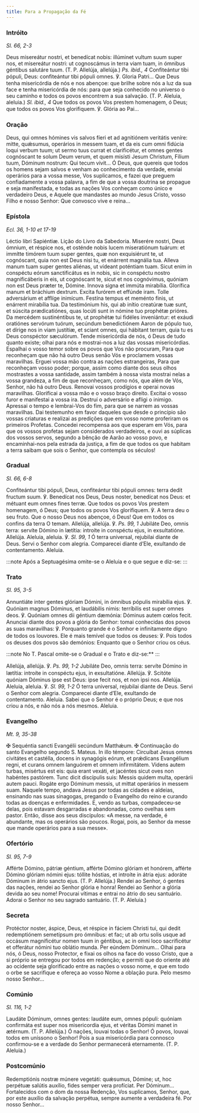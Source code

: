 ```yaml
---
title: Para a Propagação da Fé
---
```


### Intróito

<em>Sl. 66, 2-3</em>

<div class="side-by-side not-content">
  <span>
    Deus misereátur nostri, et benedícat nobis: illúminet vultum suum super nos,
    et misereátur nostri: ut cognoscámus in terra viam tuam, in ómnibus géntibus
    salutáre tuum. (T. P. Allelúja, allelúja.) <em>Ps. ibid., 4</em>
    Confiteántur tibi pópuli, Deus: confiteántur tibi pópuli omnes. ℣. Gloria Patri...
  </span>
  <span>
    Que Deus tenha misericórdia de nós e nos abençoe: que brilhe sobre nós a luz
    da sua face e tenha misericórdia de nós: para que seja conhecido no universo
    o seu caminho e todos os povos encontrem a sua salvação. (T. P. Aleluia,
    aleluia.) <em>Sl. ibid., 4</em> Que todos os povos Vos prestem homenagem, ó
    Deus; que todos os povos Vos glorifiquem. ℣. Glória ao Pai...
  </span>
</div>

### Oração

<div class="side-by-side not-content">
  <span>
    Deus, qui omnes hómines vis salvos fíeri et ad agnitiónem veritátis veníre:
    mitte, quǽsumus, operários in messem tuam, et da eis cum omni fidúcia loqui
    verbum tuum; ut sermo tuus currat et clarificétur, et omnes gentes
    cognóscant te solum Deum verum, et quem misísti Jesum Christum, Fílium tuum,
    Dóminum nostrum: Qui tecum vivit...
  </span>
  <span>
    Ó Deus, que quereis que todos os homens sejam salvos e venham ao
    conhecimento da verdade, enviai operários para a vossa messe, Vos
    suplicamos, e fazei que preguem confiadamente a vossa palavra, a fim de que
    a vossa doutrina se propague e seja manifestada, e todas as nações Vos
    conheçam como único e verdadeiro Deus, e Aquele que mandastes ao mundo Jesus
    Cristo, vosso Filho e nosso Senhor: Que convosco vive e reina...
  </span>
</div>

### Epístola

<em>Ecl. 36, 1-10 et 17-19</em>

<div class="side-by-side not-content">
  <span>Léctio libri Sapiéntiæ.</span>
  <span>Lição do Livro da Sabedoria.</span>
  <span>
    Miserére nostri, Deus ómnium, et réspice nos, et osténde nobis lucem
    miseratiónum tuárum: et immítte timórem tuum super gentes, quæ non
    exquisiérunt te, ut cognóscant, quia non est Deus nisi tu, et enárrent
    magnália tua. Alleva manum tuam super gentes aliénas, ut vídeant poténtiam
    tuam. Sicut enim in conspéctu eórum sanctificátus es in nobis, sic in
    conspéctu nostro magnificáberis in eis, ut cognóscant te, sicut et nos
    cognóvimus, quóniam non est Deus præter te, Dómine. Innova signa et immúta
    mirabília. Glorífica manum et bráchium dextrum. Excita furórem et effúnde
    iram. Tolle adversárium et afflíge inimícum. Festína tempus et meménto
    finis, ut enárrent mirabília tua. Da testimónium his, qui ab inítio creatúræ
    tuæ sunt, et súscita prædicatiónes, quas locúti sunt in nómine tuo prophétæ
    prióres. Da mercédem sustinéntibus te, ut prophétæ tui fidéles inveniántur:
    et exáudi oratiónes servórum tuórum, secúndum benedictiónem Aaron de pópulo
    tuo, et dírige nos in viam justítiæ, et sciant omnes, qui hábitant terram,
    quia tu es Deus conspéctor sæculórum.
  </span>
  <span>
    Tende misericórdia de nós, ó Deus de tudo quanto existe; olhai para nós e
    mostrai-nos a luz das vossas misericórdias. Espalhai o vosso temor sobre os
    povos que Vos não procuram, Para que reconheçam que não há outro Deus senão
    Vós e proclamem vossas maravilhas. Erguei vossa mão contra as nações
    estrangeiras, Para que reconheçam vosso poder; porque, assim como diante dos
    seus olhos mostrastes a vossa santidade, assim também à nossa vista mostrai
    nelas a vossa grandeza, a fim de que reconheçam, como nós, que além de Vós,
    Senhor, não há outro Deus. Renovai vossos prodígios e operai novas
    maravilhas. Glorificai a vossa mão e o vosso braço direito. Excitai o vosso
    furor e manifestai a vossa ira. Destruí o adversário e afligi o inimigo.
    Apressai o tempo e lembrai-Vos do fim, para que se narrem as vossas
    maravilhas. Dai testemunho em favor daqueles que desde o princípio são
    vossas criaturas e realizai as predições que em vosso nome proferiram os
    primeiros Profetas. Concedei recompensa aos que esperam em Vós, para que os
    vossos profetas sejam considerados verdadeiros, e ouvi as súplicas dos
    vossos servos, segundo a bênção de Aarão ao vosso povo, e encaminhai-nos
    pela estrada da justiça, a fim de que todos os que habitam a terra saibam
    que sois o Senhor, que contempla os séculos!
  </span>
</div>

### Gradual

<em>Sl. 66, 6-8</em>

<div class="side-by-side not-content">
  <span>
    Confiteántur tibi pópuli, Deus, confiteántur tibi pópuli omnes: terra dedit
    fructum suum. ℣. Benedícat nos Deus, Deus noster, benedícat nos Deus: et
    métuant eum omnes fines terræ.
  </span>
  <span>
    Que todos os povos Vos prestem homenagem, ó Deus; que todos os povos Vos
    glorifiquem. ℣. A terra deu o seu fruto. Que o nosso Deus nos abençoe, ó
    Deus! Que em todos os confins da terra O temam.
  </span>
  <span>
    Allelúja, allelúja. ℣. <em>Ps. 99, 1</em> Jubiláte Deo, omnis terra: servíte
    Dómino in lætítia: introíte in conspéctu ejus, in exsultatióne. Allelúja.
  </span>
  <span>
    Aleluia, aleluia. ℣. <em>Sl. 99, 1</em> Ó terra universal, rejubilai diante
    de Deus. Servi o Senhor com alegria. Comparecei diante d’Ele, exultando de
    contentamento. Aleluia.
  </span>
</div>

:::note
Após a Septuagésima omite-se o Aleluia e o que segue e diz-se:
:::

### Trato

<em>Sl. 95, 3-5</em>

<div class="side-by-side not-content">
  <span>
    Annuntiáte inter gentes glóriam Dómini, in ómnibus pópulis mirabília ejus.
    ℣. Quóniam magnus Dóminus, et laudábilis nimis: terríbilis est super omnes
    deos. ℣. Quóniam omnes dii géntium dæmónia: Dóminus autem cœlos fecit.
  </span>
  <span>
    Anunciai diante dos povos a glória do Senhor: tomai conhecidas dos povos as
    suas maravilhas: ℣. Porquanto grande é o Senhor e infinitamente digno de
    todos os louvores. Ele é mais temível que todos os deuses: ℣. Pois todos os
    deuses dos povos são demónios: Enquanto que o Senhor criou os céus.
  </span>
</div>

:::note
No T. Pascal omite-se o Gradual e o Trato e diz-se:\*\*
:::

<div class="side-by-side not-content">
  <span>
    Allelúja, allelúja. ℣. <em>Ps. 99, 1-2</em> Jubiláte Deo, omnis terra:
    servíte Dómino in lætítia: introíte in conspéctu ejus, in exsultatióne.
    Allelúja. ℣. Scitóte quóniam Dóminus ipse est Deus: ipse fecit nos, et non
    ipsi nos. Allelúja.
  </span>
  <span>
    Aleluia, aleluia. ℣. <em>Sl. 99, 1-2</em> Ó terra universal, rejubilai
    diante de Deus. Servi o Senhor com alegria. Comparecei diante d’Ele,
    exultando de contentamento. Aleluia. Sabei que o Senhor é o próprio Deus; e
    que nos criou a nós, e não nós a nós mesmos. Aleluia.
  </span>
</div>

### Evangelho

<em>Mt. 9, 35-38</em>

<div class="side-by-side not-content">
  <span>
    <span class="text-red-500">✠</span> Sequéntia sancti Evangélii secúndum
    Matthǽum.
  </span>
  <span>
    <span class="text-red-500">✠</span> Continuação do santo Evangelho segundo
    S. Mateus.
  </span>
  <span>
    In illo témpore: Circuíbat Jesus omnes civitátes et castélla, docens in
    synagógis eórum, et prǽdicans Evangélium regni, et curans omnem languórem et
    omnem infirmitátem. Videns autem turbas, misértus est eis: quia erant
    vexáti, et jacéntes sicut oves non habéntes pastórem. Tunc dicit discípulis
    suis: Messis quidem multa, operárii autem pauci. Rogáte ergo Dóminum messis,
    ut mittat operários in messem suam.
  </span>
  <span>
    Naquele tempo, andava Jesus por todas as cidades e aldeias, ensinando nas
    suas sinagogas, pregando o Evangelho do reino e curando todas as doenças e
    enfermidades. E, vendo as turbas, compadeceu-se delas, pois estavam
    desgarradas e abandonadas, como ovelhas sem pastor. Então, disse aos seus
    discípulos: «A messe, na verdade, é abundante, mas os operários são poucos.
    Rogai, pois, ao Senhor da messe que mande operários para a sua messe».
  </span>
</div>

### Ofertório

<em>Sl. 95, 7-9</em>

<div class="side-by-side not-content">
  <span>
    Afférte Dómino, pátriæ géntium, afférte Dómino glóriam et honórem, afférte
    Dómino glóriam nómini ejus: tóllite hóstias, et introíte in átria ejus:
    adoráte Dóminum in átrio sancto ejus. (T. P. Allelúja.)
  </span>
  <span>
    Rendei ao Senhor, ó gentes das nações, rendei ao Senhor glória e honra!
    Rendei ao Senhor a glória devida ao seu nome! Procurai vítimas e entrai no
    átrio do seu santuário. Adorai o Senhor no seu sagrado santuário. (T. P.
    Aleluia.)
  </span>
</div>

### Secreta

<div class="side-by-side not-content">
  <span>
    Protéctor noster, áspice, Deus, et réspice in fáciem Christi tui, qui dedit
    redemptiónem semetípsum pro ómnibus: et fac; ut ab ortu solis usque ad
    occásum magnificétur nomen tuum in géntibus, ac in omni loco sacrificétur et
    offerátur nómini tuo oblátio munda. Per eúndem Dóminum...
  </span>
  <span>
    Olhai para nós, ó Deus, nosso Protector, e fixai os olhos na face do vosso
    Cristo, que a si próprio se entregou por todos em redenção; e permiti que do
    oriente até ao ocidente seja glorificado entre as nações o vosso nome, e que
    em todo o orbe se sacrifique e ofereça ao vosso Nome a oblação pura. Pelo
    mesmo nosso Senhor...
  </span>
</div>

### Comúnio

<em>Sl. 116, 1-2</em>

<div class="side-by-side not-content">
  <span>
    Laudáte Dóminum, omnes gentes: laudáte eum, omnes pópuli: quóniam confirmáta
    est super nos misericordia ejus, et véritas Dómini manet in ætérnum. (T. P.
    Allelúja.)
  </span>
  <span>
    Ó nações, louvai todas o Senhor! Ó povos, louvai todos em uníssono o Senhor!
    Pois a sua misericórdia para connosco confirmou-se e a verdade do Senhor
    permanecerá eternamente. (T. P. Aleluia.)
  </span>
</div>

### Postcomúnio

<div class="side-by-side not-content">
  <span>
    Redemptiónis nostræ múnere vegetáti: quǽsumus, Dómine; ut, hoc perpétuæ
    salútis auxílio, fides semper vera profíciat. Per Dóminum...
  </span>
  <span>
    Fortalecidos com o dom da nossa Redenção, Vos suplicamos, Senhor, que, por
    este auxílio da salvação perpétua, sempre aumente a verdadeira fé. Por nosso
    Senhor...
  </span>
</div>
